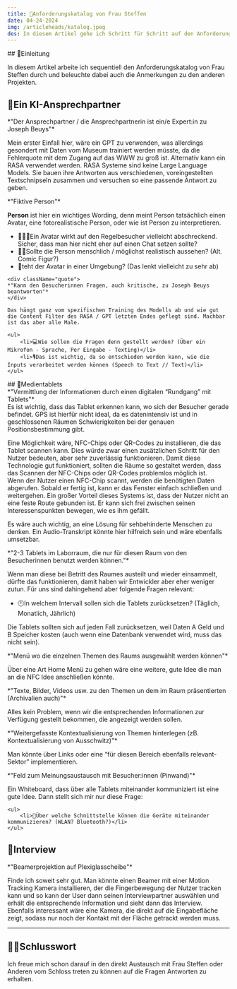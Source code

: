 ```yaml
---
title: 📜Anforderungskatalog von Frau Steffen
date: 04-24-2024
img: /articleheads/katalog.jpeg
des: In diesem Artikel gehe ich Schritt für Schritt auf den Anforderungskatalog von Frau Steffen ein.
---
```


<div className="section">
## 📕Einleitung

In diesem Artikel arbeite ich sequentiell den Anforderungskatalog von Frau Steffen durch und beleuchte dabei auch die Anmerkungen zu den anderen Projekten.
</div>

<div className="section">

## 🤖Ein KI-Ansprechpartner


<div className="quote">
*"Der Ansprechpartner / die Ansprechpartnerin ist ein/e Expert:in zu Joseph Beuys"*
</div>


Mein erster Einfall hier, wäre ein GPT zu verwenden, was allerdings gesondert mit Daten vom Museum trainiert werden müsste, da die Fehlerquote mit dem Zugang auf das WWW zu groß ist. Alternativ kann ein RASA verwendet werden. RASA Systeme sind keine Large Language Models. Sie bauen ihre Antworten aus verschiedenen, voreingestellten Textschnipseln zusammen und versuchen so eine passende Antwort zu geben. 

<div className="quote">
*"Fiktive Person"*
</div>

**Person** ist hier ein wichtiges Wording, denn meint Person tatsächlich einen Avatar, eine fotorealistische Person, oder wie ist Person zu interpretieren.
</div>


<div className="section">

<ul>
    <li>🧑🏻‍🦲Ein Avatar wirkt auf den Regelbesucher vielleicht abschreckend. Sicher, dass man hier nicht eher auf einen Chat setzen sollte?</li>
    <li>🧑🏻Sollte die Person menschlich / möglichst realistisch aussehen? (Alt. Comic Figur?)</li>
    <li>🌳teht der Avatar in einer Umgebung? (Das lenkt vielleicht zu sehr ab)</li>
</ul>

</div>

    <div className="quote">
    *"Kann den Besucherinnen Fragen, auch kritische, zu Joseph Beuys beantworten"*
    </div>
    
    Das hängt ganz vom spezifischen Training des Modells ab und wie gut die Content Filter des RASA / GPT letzten Endes geflegt sind. Machbar ist das aber alle Male.

    <ul>
        <li>💻Wie sollen die Fragen denn gestellt werden? (Über ein Mikrofon - Sprache, Per Eingabe - Texting)</li>
        <li>🎙️Das ist wichtig, da so entschieden werden kann, wie die Inputs verarbeitet werden können (Speech to Text // Text)</li>
    </ul>


<div className="section">
## 📱Medientablets

<div className="quote">
    *"Vermittlung der Informationen durch einen digitalen “Rundgang” mit Tablets"*
</div>
Es ist wichtig, dass das Tablet erkennen kann, wo sich der Besucher gerade befindet. GPS ist hierfür nicht ideal, da es datenintensiv ist und in geschlossenen Räumen Schwierigkeiten bei der genauen Positionsbestimmung gibt.

Eine Möglichkeit wäre, NFC-Chips oder QR-Codes zu installieren, die das Tablet scannen kann. Dies würde zwar einen zusätzlichen Schritt für den Nutzer bedeuten, aber sehr zuverlässig funktionieren. Damit diese Technologie gut funktioniert, sollten die Räume so gestaltet werden, dass das Scannen der NFC-Chips oder QR-Codes problemlos möglich ist.
<br/>
Wenn der Nutzer einen NFC-Chip scannt, werden die benötigten Daten abgerufen. Sobald er fertig ist, kann er das Fenster einfach schließen und weitergehen. Ein großer Vorteil dieses Systems ist, dass der Nutzer nicht an eine feste Route gebunden ist. Er kann sich frei zwischen seinen Interessenspunkten bewegen, wie es ihm gefällt.

Es wäre auch wichtig, an eine Lösung für sehbehinderte Menschen zu denken. Ein Audio-Transkript könnte hier hilfreich sein und wäre ebenfalls umsetzbar.
<div className="quote">
    *"2-3 Tablets im Laborraum, die nur für diesen Raum von den Besucherinnen benutzt werden können."*
</div>

Wenn man diese bei Betritt des Raumes austeilt und wieder einsammelt, dürfte das funktionieren, damit haben wir Entwickler aber eher weniger zutun. Für uns sind dahingehend aber folgende Fragen relevant:
    <ul>
        <li>🕛In welchem Intervall sollen sich die Tablets zurücksetzen? (Täglich, Monatlich, Jährlich)</li>
    </ul>
Die Tablets sollten sich auf jeden Fall zurücksetzen, weil Daten A Geld und B Speicher kosten (auch wenn eine Datenbank verwendet wird, muss das nicht sein).


<div className="quote">
    *"Menü wo die einzelnen Themen des Raums ausgewählt werden können"*
</div>

Über eine Art Home Menü zu gehen wäre eine weitere, gute Idee die man an die NFC Idee anschließen könnte. 


<div className="quote">
    *"Texte, Bilder, Videos usw. zu den Themen un dem im Raum präsentierten (Archivalien auch)"*
</div>

Alles kein Problem, wenn wir die entsprechenden Informationen zur Verfügung gestellt bekommen, die angezeigt werden sollen.

<div className="quote">
    *"Weitergefasste Kontextualisierung von Themen hinterlegen (zB. Kontextualisierung von Ausschwitz)"*
</div>

Man könnte über Links oder eine “für diesen Bereich ebenfalls relevant-Sektor” implementieren.

<div className="quote">
    *"Feld zum Meinungsaustausch mit Besucher:innen (Pinwand)"*
</div>

Ein Whiteboard, dass über alle Tablets miteinander kommuniziert ist eine gute Idee. Dann stellt sich mir nur diese Frage:

    <ul>
        <li>📶Über welche Schnittstelle können die Geräte miteinander kommunizieren? (WLAN? Bluetooth?)</li>
    </ul>

</div>

<div className="section">

## 📼Interview

<div className="quote">
    *"Beamerprojektion auf Plexiglasscheibe"*
</div>

Finde ich soweit sehr gut. Man könnte einen Beamer mit einer Motion Tracking Kamera installieren, der die Fingerbewegung der Nutzer tracken kann und so kann der User dann seinen Interviewpartner auswählen und erhält die entsprechende Information und sieht dann das Interview. Ebenfalls interessant wäre eine Kamera, die direkt auf die Eingabefläche zeigt, sodass nur noch der Kontakt mit der Fläche getrackt werden muss.

</div>

---

## 👋🏻Schlusswort

Ich freue mich schon darauf in den direkt Austausch mit Frau Steffen oder Anderen vom Schloss treten zu können auf die Fragen Antworten zu erhalten.